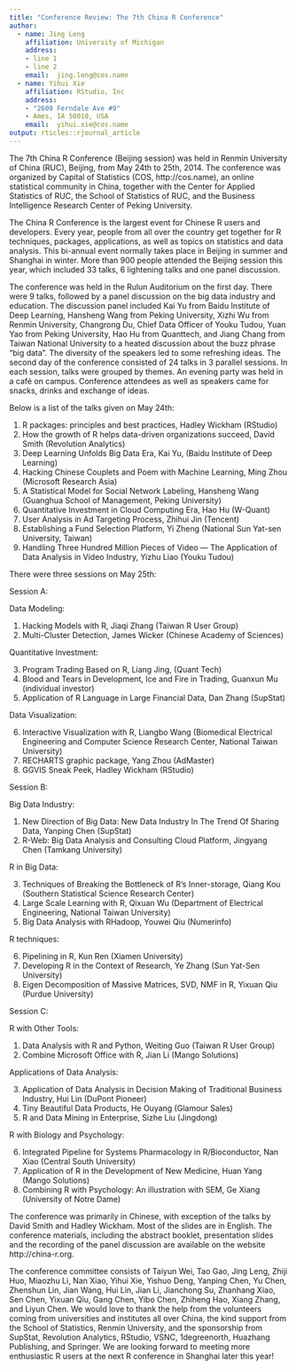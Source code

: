 ```yaml
---
title: "Conference Review: The 7th China R Conference"
author:
  - name: Jing Leng
    affiliation: University of Michigan
    address:
    - line 1
    - line 2
    email:  jing.leng@cos.name
  - name: Yihui Xie
    affiliation: RStudio, Inc
    address:
    - "2609 Ferndale Ave #9"
    - Ames, IA 50010, USA
    email:  yihui.xie@cos.name
output: rticles::rjournal_article
---
```


The 7th China R Conference (Beijing session) was held in Renmin University of China (RUC), Beijing, from May 24th to 25th, 2014. The conference was organized by Capital of Statistics (COS, http://cos.name), an online statistical community in China, together with the Center for Applied Statistics of RUC, the School of Statistics of RUC, and the Business Intelligence Research Center of Peking University. 

The China R Conference is the largest event for Chinese R users and developers. Every year, people from all over the country get together for R techniques, packages, applications, as well as topics on statistics and data analysis. This bi-annual event normally takes place in Beijing in summer and Shanghai in winter. More than 900 people attended the Beijing session this year, which included 33 talks, 6 lightening talks and one panel discussion. 

The conference was held in the Rulun Auditorium on the first day. There were 9 talks, followed by a panel discussion on the big data industry and education. The discussion panel included Kai Yu from Baidu Institute of Deep Learning, Hansheng Wang from Peking University, Xizhi Wu from Renmin University, Changrong Du, Chief Data Officer of Youku Tudou, Yuan Yao from Peking University, Hao Hu from Quanttech, and Jiang Chang from Taiwan National University to a heated discussion about the buzz phrase "big data". The diversity of the speakers led to some refreshing ideas. The second day of the conference consisted of 24 talks in 3 parallel sessions. In each session, talks were grouped by themes. An evening party was held in a café on campus. Conference attendees as well as speakers came for snacks, drinks and exchange of ideas. 

Below is a list of the talks given on May 24th:

1. R packages: principles and best practices, Hadley Wickham (RStudio)
2. How the growth of R helps data-driven organizations succeed, David Smith (Revolution Analytics)
3. Deep Learning Unfolds Big Data Era, Kai Yu, (Baidu Institute of Deep Learning)
4. Hacking Chinese Couplets and Poem with Machine Learning, Ming Zhou (Microsoft Research Asia) 
5. A Statistical Model for Social Network Labeling, Hansheng Wang (Guanghua School of Management, Peking University) 
6. Quantitative Investment in Cloud Computing Era, Hao Hu (W-Quant) 
7. User Analysis in Ad Targeting Process, Zhihui Jin (Tencent) 
8. Establishing a Fund Selection Platform, Yi Zheng (National Sun Yat-sen University, Taiwan) 
9. Handling Three Hundred Million Pieces of Video --- The Application of Data Analysis in Video Industry, Yizhu Liao (Youku Tudou) 

There were three sessions on May 25th:

Session A: 

Data Modeling: 

1. Hacking Models with R, Jiaqi Zhang (Taiwan R User Group)
2. Multi-Cluster Detection, James Wicker (Chinese Academy of Sciences)

Quantitative Investment: 

3. Program Trading Based on R, Liang Jing, (Quant Tech)
4. Blood and Tears in Development, Ice and Fire in Trading, Guanxun Mu (individual investor)
5. Application of R Language in Large Financial Data, Dan Zhang (SupStat)

Data Visualization: 

6. Interactive Visualization with R, Liangbo Wang (Biomedical Electrical Engineering and Computer Science Research Center, National Taiwan University)
7. RECHARTS graphic package, Yang Zhou (AdMaster) 
8. GGVIS Sneak Peek, Hadley Wickham (RStudio)

Session B: 

Big Data Industry: 

1. New Direction of Big Data: New Data Industry In The Trend Of Sharing Data, Yanping Chen (SupStat)
2. R-Web: Big Data Analysis and Consulting Cloud Platform, Jingyang Chen (Tamkang University)

R in Big Data: 

3. Techniques of Breaking the Bottleneck of R’s Inner-storage, Qiang Kou (Southern Statistical Science Research Center)
4. Large Scale Learning with R, Qixuan Wu (Department of Electrical Engineering, National Taiwan University)
5. Big Data Analysis with RHadoop, Youwei Qiu (Numerinfo)

R techniques: 

6. Pipelining in R, Kun Ren (Xiamen University)
7. Developing R in the Context of Research, Ye Zhang (Sun Yat-Sen University) 
8. Eigen Decomposition of Massive Matrices, SVD, NMF in R, Yixuan Qiu (Purdue University)

Session C: 

R with Other Tools: 

1. Data Analysis with R and Python, Weiting Guo (Taiwan R User Group)
2. Combine Microsoft Office with R, Jian Li (Mango Solutions)

Applications of Data Analysis: 

3. Application of Data Analysis in Decision Making of Traditional Business Industry, Hui Lin (DuPont Pioneer)
4. Tiny Beautiful Data Products, He Ouyang (Glamour Sales)
5. R and Data Mining in Enterprise, Sizhe Liu (Jingdong)

R with Biology and Psychology: 

6. Integrated Pipeline for Systems Pharmacology in R/Bioconductor, Nan Xiao (Central South University)
7. Application of R in the Development of New Medicine, Huan Yang (Mango Solutions)
8. Combining R with Psychology: An illustration with SEM, Ge Xiang (University of Notre Dame)

The conference was primarily in Chinese, with exception of the talks by David Smith and Hadley Wickham. Most of the slides are in English. The conference materials, including the abstract booklet, presentation slides and the recording of the panel discussion are available on the website http://china-r.org.

The conference committee consists of Taiyun Wei, Tao Gao, Jing Leng, Zhiji Huo, Miaozhu Li, Nan Xiao, Yihui Xie, Yishuo Deng, Yanping Chen, Yu Chen, Zhenshun Lin, Jian Wang, Hui Lin, Jian Li, Jianchong Su, Zhanhang Xiao, Sen Chen, Yixuan Qiu, Gang Chen, Yibo Chen, Zhiheng Hao, Xiang Zhang, and Liyun Chen. We would love to thank the help from the volunteers coming from universities and institutes all over China, the kind support from the School of Statistics, Renmin University, and the sponsorship from SupStat, Revolution Analytics, RStudio, VSNC, 1degreenorth, Huazhang Publishing, and Springer. We are looking forward to meeting more enthusiastic R users at the next R conference in Shanghai later this year!
